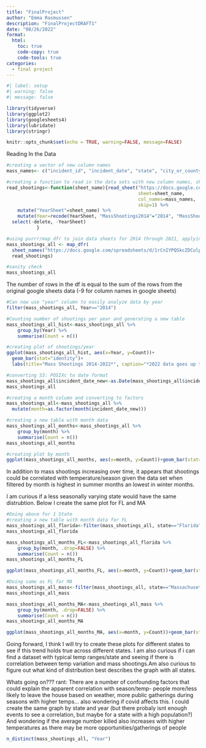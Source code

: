 ```yaml
---
title: "FinalProject"
author: "Emma Rasmussen"
description: "FinalProjectDRAFT1"
date: "08/26/2022"
format:
  html:
    toc: true
    code-copy: true
    code-tools: true
categories:
  - final project
---
```


```r
#| label: setup
#| warning: false
#| message: false

library(tidyverse)
library(ggplot2)
library(googlesheets4)
library(lubridate)
library(stringr)

knitr::opts_chunk$set(echo = TRUE, warning=FALSE, message=FALSE)
```

Reading In the Data
```r
#creating a vector of new column names
mass_names<- c("incident_id", "incident_date", "state", "city_or_county", "address", "number_killed", "number_injured", "delete")

#creating a function to read in the data sets with new column names, skip the first row, and remove the "operation" column which contains links to news articles in original data source, and creating a "Year" column for ease of analysis
read_shootings<-function(sheet_name){read_sheet("https://docs.google.com/spreadsheets/d/1rCnIYPQSkcZDCulp5KXAxmZUBad4QtrERi4_7tUMXqs/edit#gid=10931567", 
                                                sheet=sheet_name,
                                                col_names=mass_names, 
                                                skip=1) %>%
    mutate("YearSheet"=sheet_name) %>% 
    mutate(Year=recode(YearSheet, "MassShootings2014"="2014", "MassShootings2015"="2015", "MassShootings2016"="2016", "MassShootings2017"="2017", "MassShootings2018"="2018", "MassShootings2019"="2019", "MassShootings2020"="2020", "MassShootings2021"="2021", "MassShootings2022"="2022")) %>% 
  select(-delete, -YearSheet)
           }

#using purrr/map_dfr to join data sheets for 2014 through 2021, applying the function read_shootings for consistent formatting
mass_shootings_all <- map_dfr(
  sheet_names("https://docs.google.com/spreadsheets/d/1rCnIYPQSkcZDCulp5KXAxmZUBad4QtrERi4_7tUMXqs/edit#gid=10931567")[1:9],
  read_shootings)

#sanity check
mass_shootings_all

```
The number of rows in the df is equal to the sum of the rows from the original google sheets data (-9 for column names in google sheets)
```r
#Can now use "year" column to easily analyze data by year
filter(mass_shootings_all, Year=="2014")

#Counting number of shootings per year and generating a new table
mass_shootings_all_hist<-mass_shootings_all %>%
    group_by(Year) %>%
    summarise(Count = n())

#creating plot of shootings/year
ggplot(mass_shootings_all_hist, aes(x=Year, y=Count))+
  geom_bar(stat="identity")+
  labs(title="Mass Shootings 2014-2022*", caption="*2022 data goes up to August 27, 2022")

#converting S3: POSIXc to date format
mass_shootings_all$incident_date_new<-as.Date(mass_shootings_all$incident_date)
mass_shootings_all

#creating a month column and converting to factors
mass_shootings_all<-mass_shootings_all %>% 
  mutate(month=as.factor(month(incident_date_new)))

#creating a new table with month data
mass_shootings_all_months<-mass_shootings_all %>%
    group_by(month) %>%
    summarise(Count = n())
mass_shootings_all_months

#creating plot by month
ggplot(mass_shootings_all_months, aes(x=month, y=Count))+geom_bar(stat="identity")+labs(title="Mass Shootings 2014-2022 By Month")


```
In addition to mass shootings increasing over time, it appears that shootings could be correlated with temperature/season given the data set when filtered by month is highest in summer months an lowest in winter months. 

I am curious if a less seasonally varying state would have the same distrubtion. Below I create the same plot for FL and MA
```r
#Doing above for 1 State
#creating a new table with month data for FL
mass_shootings_all_florida<-filter(mass_shootings_all, state=="Florida")
mass_shootings_all_florida

mass_shootings_all_months_FL<-mass_shootings_all_florida %>%
    group_by(month, .drop=FALSE) %>%
    summarise(Count = n())
mass_shootings_all_months_FL

ggplot(mass_shootings_all_months_FL, aes(x=month, y=Count))+geom_bar(stat="identity")+labs(title="Mass Shootings 2014-2022 By Month in Florida")

#Doing same as FL for MA
mass_shootings_all_mass<-filter(mass_shootings_all, state=="Massachusetts")
mass_shootings_all_mass

mass_shootings_all_months_MA<-mass_shootings_all_mass %>%
    group_by(month, .drop=FALSE) %>%
    summarise(Count = n())
mass_shootings_all_months_MA

ggplot(mass_shootings_all_months_MA, aes(x=month, y=Count))+geom_bar(stat="identity")+labs(title="Mass Shootings 2014-2022 By Month in Massachusetts")
```
Going forward, I think I will try to create these plots for different states to see if this trend holds true across different states. I am also curious if i can find a dataset with typical temp ranges/state and seeing if there is correlation between temp variation and mass shootings.Am also curious to figure out what kind of distribution best describes the graph with all states.

Whats going on??? rant:
There are a number of confounding factors that could explain the apparent correlation with season/temp- people more/less likely to leave the house based on weather, more public gatherings during seasons with higher temps... also wondering if covid affects this. I could create the same graph by state and year (but there probaly isnt enough events to see a correlation, but maybe for a state with a high population?) And wondering if the average number killed also increases with higher temperatures as there may be more opportunities/gatherings of people
```r
n_distinct(mass_shootings_all, "Year")
```

